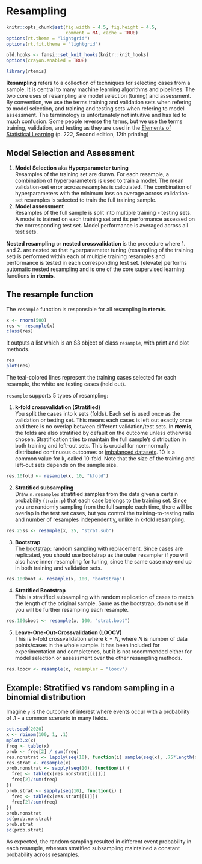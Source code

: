 # Resampling {#resampling}

```r
knitr::opts_chunk$set(fig.width = 4.5, fig.height = 4.5,
                      comment = NA, cache = TRUE) 
options(rt.theme = "lightgrid")
options(rt.fit.theme = "lightgrid")
```

```r
old.hooks <- fansi::set_knit_hooks(knitr::knit_hooks)
options(crayon.enabled = TRUE)
```

```r
library(rtemis)
```

**Resampling** refers to a collection of techniques for selecting cases from a sample. It is central to many machine learning algorithms and pipelines. The two core uses of resampling are model selection (tuning) and assessment. By convention, we use the terms training and validation sets when refering to model selection, and training and testing sets when refering to model assessment. The terminology is unfortunately not intuitive and has led to much confusion. Some people reverse the terms, but we  use the terms training, validation, and testing as they are used in the [Elements of Statistical Learning](https://web.stanford.edu/~hastie/ElemStatLearn/) (p. 222, Second edition, 12th printing)

## Model Selection and Assessment
1. **Model Selection** aka **Hyperparameter tuning**  
Resamples of the training set are drawn. For each resample, a combination of hyperparameters is used to train a model. The mean validation-set error across resamples is calculated. The combination of hyperparameters with the minimum loss on average across validation-set resamples is selected to train the full training sample. 
2. **Model assessment**  
Resamples of the full sample is split into multiple training - testing sets. A model is trained on each training set and its performance assessed on the corresponding test set. Model performance is averaged across all test sets.

**Nested resampling** or **nested crossvalidation** is the procedure where 1. and 2. are nested so that hyperparameter tuning (resampling of the training set) is performed within each of multiple training resamples and performance is tested in each corresponding test set. [elevate] performs automatic nested resampling and is one of the core supervised learning functions in **rtemis**.  

## The resample function
The `resample` function is responsible for all resampling in **rtemis**.  
```r
x <- rnorm(500)
res <- resample(x)
class(res)
```

It outputs a list which is an S3 object of class `resample`, with print and plot methods.
```r
res
plot(res)
```
The teal-colored lines represent the training cases selected for each resample, the white are testing cases (held out).  

`resample` supports 5 types of resampling:  

1. **k-fold crossvalidation (Stratified)**   
You split the cases into k sets (folds). Each set is used once as the validation or testing set. This means each cases is left out exactly once and there is no overlap between different validation/test sets. In **rtemis**, the folds are also stratified by default on the outcome unless otherwise chosen. Stratification tries to maintain the full sample's distribution in both training and left-out sets. This is crucial for non-normally distributed continuous outcomes or [imbalanced datasets](#imbalanced). 10 is a common value for k, called 10-fold. Note that the size of the training and left-out sets depends on the sample size.

```r
res.10fold <- resample(x, 10, "kfold")
```

2. **Stratified subsampling**  
Draw `n.resamples` stratified samples from the data given a certain probability (`train.p`) that each case belongs to the training set. Since you are randomly sampling from the full sample  each time, there will be overlap in the test set cases, but you control the training-to-testing ratio and number of resamples independently, unlike in k-fold resampling.
```r
res.25ss <- resample(x, 25, "strat.sub")
```

3. **Bootstrap**  
The [bootstrap](https://en.wikipedia.org/wiki/Bootstrapping_(statistics)): random sampling with replacement. Since cases are replicated, you should use bootstrap as the outer resampler if you will also have inner resampling for tuning, since the same case may end up in both training and validation sets. 
```r
res.100boot <- resample(x, 100, "bootstrap")
```

4. **Stratified Bootstrap**  
This is stratified subsampling with random replication of cases to match the length of the original sample. Same as the bootstrap, do not use if you will be further resampling each resample.
```r
res.100sboot <- resample(x, 100, "strat.boot")
```

5. **Leave-One-Out-Crossvalidation (LOOCV)**  
This is k-fold crossvalidation where $k = N$, where $N$ is number of data points/cases in the whole sample. It has been included for experimentation and completenes, but it is not recommended either for model selection or assessment over the other resampling methods.
```r
res.loocv <- resample(x, resampler = "loocv")
```

## Example: Stratified vs random sampling in a binomial distribution
Imagine `y` is the outcome of interest where events occur with a probability of .1 - a common scenario in many fields.
```r
set.seed(2020)
x <- rbinom(100, 1, .1)
mplot3.x(x)
freq <- table(x)
prob <- freq[2] / sum(freq)
res.nonstrat <- lapply(seq(10), function(i) sample(seq(x), .75*length(x)))
res.strat <- resample(x)
prob.nonstrat <- sapply(seq(10), function(i) {
  freq <- table(x[res.nonstrat[[i]]])
  freq[2]/sum(freq)
})
prob.strat <- sapply(seq(10), function(i) {
  freq <- table(x[res.strat[[i]]])
  freq[2]/sum(freq)
})
prob.nonstrat
sd(prob.nonstrat)
prob.strat
sd(prob.strat)
```
As expected, the random sampling resulted in different event probability in each resample, whereas stratified subsampling maintained a constant probability across resamples.
